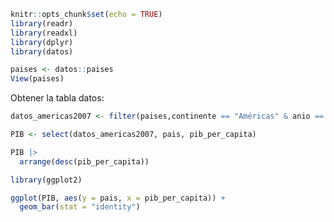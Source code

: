 ```r
knitr::opts_chunk$set(echo = TRUE)
library(readr)
library(readxl)
library(dplyr)
library(datos)
```
```r
paises <- datos::paises
View(paises)
```
Obtener la tabla datos:

```r
datos_americas2007 <- filter(paises,continente == "Américas" & anio == 2007)
```
```r
PIB <- select(datos_americas2007, pais, pib_per_capita) 
```
```r
PIB |> 
  arrange(desc(pib_per_capita))
```


```r
library(ggplot2)

ggplot(PIB, aes(y = pais, x = pib_per_capita)) +
  geom_bar(stat = "identity") 
```

